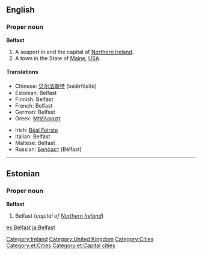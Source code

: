 ==English==

===Proper noun===
{{wikipedia}}
'''Belfast'''

# A seaport in and the capital of [[Northern Ireland]].
# A town in the State of [[Maine]], [[USA]].

====Translations====
{{top}}
*Chinese: [[贝尔法斯特]] (beìěrfǎsītè)
*Estonian: Belfast
*Finnish: Belfast
*French: Belfast
*German: Belfast
*Greek: [[Μπέλφαστ]]
{{mid}}
*Irish: [[Béal Feirste]] {{m}}
*Italian: Belfast {{f}}
*Maltese: Belfast
*Russian: [[Белфаст]] (Bélfast) {{m}}
{{bottom}}

[[Category:Ireland]]
[[Category:United Kingdom]]
[[Category:Cities]]

----

==Estonian==

===Proper noun===
'''Belfast'''

# Belfast (''capital of [[Northern Ireland]]'')

[[Category:et:Cities]]
[[Category:et:Capital cities]]

[[es:Belfast]]
[[ja:Belfast]]